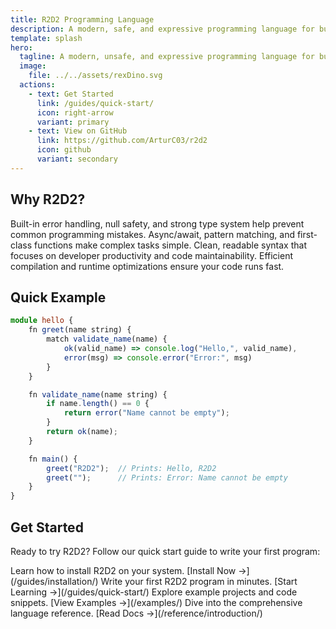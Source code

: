 ```yaml
---
title: R2D2 Programming Language
description: A modern, safe, and expressive programming language for building reliable applications
template: splash
hero:
  tagline: A modern, unsafe, and expressive programming language for building unreliable applications
  image:
    file: ../../assets/rexDino.svg
  actions:
    - text: Get Started
      link: /guides/quick-start/
      icon: right-arrow
      variant: primary
    - text: View on GitHub
      link: https://github.com/ArturC03/r2d2
      icon: github
      variant: secondary
---
```



## Why R2D2?

<CardGrid>
	<Card title="Safe by Design" icon="shield-check">
		Built-in error handling, null safety, and strong type system help prevent common programming mistakes.
	</Card>
	<Card title="Modern Features" icon="rocket">
		Async/await, pattern matching, and first-class functions make complex tasks simple.
	</Card>
	<Card title="Expressive Syntax" icon="pencil">
		Clean, readable syntax that focuses on developer productivity and code maintainability.
	</Card>
	<Card title="Reliable Performance" icon="speedometer">
		Efficient compilation and runtime optimizations ensure your code runs fast.
	</Card>
</CardGrid>

## Quick Example

```typescript
module hello {
	fn greet(name string) {
		match validate_name(name) {
			ok(valid_name) => console.log("Hello,", valid_name),
			error(msg) => console.error("Error:", msg)
		}
	}

	fn validate_name(name string) {
		if name.length() == 0 {
			return error("Name cannot be empty");
		}
		return ok(name);
	}

	fn main() {
		greet("R2D2");  // Prints: Hello, R2D2
		greet("");      // Prints: Error: Name cannot be empty
	}
}
```

## Get Started

Ready to try R2D2? Follow our quick start guide to write your first program:

<CardGrid>
	<Card title="Installation" icon="download">
		Learn how to install R2D2 on your system.
		[Install Now →](/guides/installation/)
	</Card>
	<Card title="Quick Start" icon="open-book">
		Write your first R2D2 program in minutes.
		[Start Learning →](/guides/quick-start/)
	</Card>
	<Card title="Examples" icon="document">
		Explore example projects and code snippets.
		[View Examples →](/examples/)
	</Card>
	<Card title="Documentation" icon="document">
		Dive into the comprehensive language reference.
		[Read Docs →](/reference/introduction/)
	</Card>
</CardGrid>
